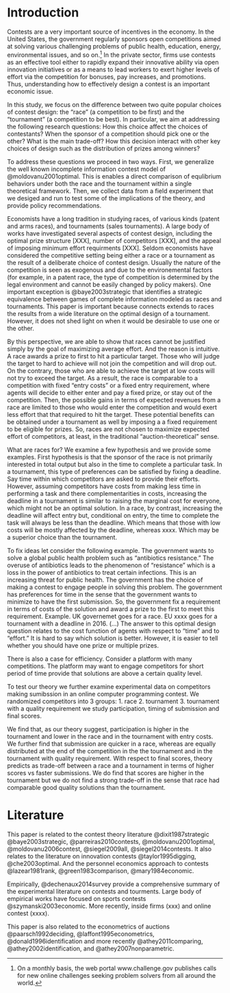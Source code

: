 Introduction
============

Contests are a very important source of incentives in the economy. In the United States, the government regularly sponsors open competitions aimed at solving various challenging problems of public health, education, energy, environmental issues, and so on.^[On a monthly basis, the web portal www.challenge.gov publishes calls for new online challenges seeking problem solvers from all around the world.] In the private sector, firms use contests as an effective tool either to rapidly expand their innovative ability via open innovation initiatives or as a means to lead workers to exert higher levels of effort via the competition for bonuses, pay increases, and promotions. Thus, understanding how to effectively design a contest is an important economic issue.

In this study, we focus on the difference between two quite popular choices of contest design: the "race" (a competition to be first) and the "tournament" (a competition to be best). In particular, we aim at addressing the following research questions: How this choice affect the choices of contestants?  When the sponsor of a competition should pick one or the other? What is the main trade-off? How this decision interact with other key choices of design such as the distribution of prizes among winners? 

To address these questions we proceed in two ways. First, we generalize the well known incomplete information contest model of @moldovanu2001optimal. This is enables a direct comparison of equlibrium behaviors under both the race and the tournament within a single theoretical framework. Then, we collect data from a field experiment that we desiged and run to test some of the implications of the theory, and provide policy recommendations. 

Economists have a long tradition in studying races, of various kinds (patent and arms races), and tournaments (sales tournaments). A large body of works have investigated several aspects of contest design, including the optimal prize structure [XXX], number of competitors [XXX], and the appeal of imposing minimum effort requirments [XXX].  Seldom economists have considered the competitive setting being either a race or a tournament as the result of a deliberate choice of contest design. Usually the nature of the competition is seen as exogenous and due to the environemental factors (for example, in a patent race, the type of competition is determined by the legal environment and cannot be easily changed by policy makers). One important exception is @baye2003strategic that identifies a strategic equivalence between games of complete information modeled as races and tournaments. This paper is important because connects extends to races the results from a wide literature on the optimal design of a tournament. However, it does not shed light on when it would be desirable to use one or the other.

<!-- Results -->
By this perspective, we are able to show that races cannot be justified simply by the goal of maximizing average effort. And the reason is intuitive. A race awards a prize to first to hit a particular target. Those who will judge the target to hard to achieve will not join the competition and will drop out. On the contrary,  those who are able to achieve the target at low costs will not try to exceed the target. As a result, the race is comparable to a competition with fixed "entry costs" or a fixed entry requirement, where agents will decide to either enter and pay a fixed prize, or stay out of the competition. Then, the possible gains in terms of expected revenues from a race are limited to those who would enter the competition and would exert less effort that that required to hit the target. These potential benefits can be obtained under a tournament as well by imposing a a fixed requirement to be eligible for prizes. So, races are not chosen to maximize expected effort of competitors, at least, in the traditional "auction-theoretical" sense. 

What are races for? We examine a few hypothesis and we provide some examples. First hypothesis is that the sponsor of the race is not primarily interested in total output but also in the time to complete a particular task. In a tournament, this type of preferences can be satisfied by fixing a deadline. Say time within which competitors are asked to provide their efforts. However, assuming competitors have costs from making less time in performing a task and there complementarities in costs, increasing the deadline in a tournament is similar to raising the marginal cost for everyone, which might not be an optimal solution. In a race, by contrast, increasing the deadline will affect entry but, conditional on entry, the time to complete the task will always be less than the deadline. Which means that those with low costs will be mostly affected by the deadline, whereas xxxx.  Which may be a superior choice than the tournament.  

To fix ideas let consider the following example. The government wants to solve a global public health problem such as "antibiotics resistance." The overuse of antibiotics leads to the phenomenon of "resistance" which is a loss in the power of antibiotics to treat certain infections. This is an increasing threat for public health. The government has the choice of making a contest to engage people in solving this problem. The government has preferences for time in the sense that the government wants to minimize to have the first submission. So, the government fix a requirement in terms of costs of the solution and award a prize to the first to meet this requirement. Example. UK governemet goes for a race. EU xxxx goes for a tournament with a deadline in 2016. (...) The answer to this optimal design question relates to the cost function of agents with respect to "time" and to "effort." It is hard to say which solution is better. However, it is easier to tell whether you should have one prize or multiple prizes. 

There is also a case for efficiency.  Consider a platform with many competitions. The platform may want to engage competitors for short period of time provide that solutions are above a certain quality level. 


To test our theory we further examine experimental data on competitors making sumibssion in an online computer programming contest. We randomized competitors into 3 groups: 
1. race
2. tournament
3. tournament with a quality requirement
we study participation, timing of submission and final scores. 

We find that, as our theory suggest, participation is higher in the tournament and lower in the race and in the tournament with entry costs.  We further find that submission are quicker in a race, whereas are equally distributed at the end of the competition in the the tournament and in the tournament with quality requirement. With respect to final scores, theory predicts as trade-off between a race and a tournament in terms of higher scores vs faster submissions. We do find that scores are higher in the tournament but we do not find a strong trade-off in the sense that race had comparable good quality solutions than the tournament.


Literature 
=============

This paper is related to the contest theory literature @dixit1987strategic @baye2003strategic, @parreiras2010contests, @moldovanu2001optimal, @moldovanu2006contest, @siegel2009all, @siegel2014contests. It also relates to the literature on innovation contests @taylor1995digging, @che2003optimal. And the personnel economics approach to contests @lazear1981rank, @green1983comparison, @mary1984economic. 

Empirically, @dechenaux2014survey provide a comprehensive summary of the experimental literature on contests and tourments. Large body of empirical works have focused on sports contests @szymanski2003economic. More recently, inside firms (xxx) and online contest (xxxx). 

This paper is also related to the econometrics of auctions @paarsch1992deciding,  @laffont1995econometrics, @donald1996identification and more recently @athey2011comparing, @athey2002identification, and @athey2007nonparametric. 


